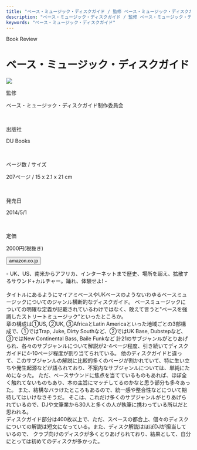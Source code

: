 ```yaml
---
title: "ベース・ミュージック・ディスクガイド / 監修 ベース・ミュージック・ディスクガイド制作委員会"
description: "ベース・ミュージック・ディスクガイド / 監修 ベース・ミュージック・ディスクガイド制作委員会"
keywords: "ベース・ミュージック・ディスクガイド"
---
```



<Row>
  <Column colMd={8} colLg={12} noGutterMdLeft="">
    <p className="largeP">Book Review</p>
    <h1 className="h1-no-bottom-margin">ベース・ミュージック・ディスクガイド</h1>
  </Column>
</Row>

<Row>
<Column colMd={3} colLg={4} noGutterMdLeft="">

  <img src="../../images/books/basemusicdiscguide.jpg" />

</Column>
<Column colMd={5} colLg={8} noGutterMdLeft="">
  <div>
    <p>監修</p>
    <p className="largeP">
      ベース・ミュージック・ディスクガイド制作委員会
    </p>
    <br/>
    <p>出版社</p>
    <p className="largeP">
      DU Books
    </p>
    <br/>
    <p>ページ数 / サイズ</p>
    <p className="largeP">
      207ページ / 15 x 2.1 x 21 cm 
    </p>
    <br/>
    <p>発売日</p>
    <p className="largeP">
      2014/5/1
    </p>
    <br/>
    <p>定価</p>
    <p className="largeP">
      2000円(税抜き)
    </p>
    <div>
    <Button href="https://amzn.to/3p9ykvz" renderIcon={ArrowUpRight} size='sm' kind='primary'>
      amazon.co.jp
    </Button>
    </div>
  </div>
</Column>
</Row>

<Row>
  <Column colMd={8} colLg={12} noGutterMdLeft="">
    <p>
      - UK、US、南米からアフリカ、インターネットまで歴史、場所を超え、拡散するサウンド+カルチャー。踊れ、体験せよ! -
      <br />
      <br />
      タイトルにあるようにマイアミベースやUKベースのようないわゆるベースミュージックについてのジャンル横断的なディスクガイド。
      ベースミュージックについての明確な定義が記載されているわけではなく、敢えて言うと"ベースを強調したストリートミュージック"といったところか。
      <br />
      章の構成は①US, ②UK, ③AfricaとLatin Americaといった地域ごとの3部構成で、①ではTrap, Juke, Dirty Southなど、②ではUK Base, Dubstepなど、③ではNew Continental Bass, Baile Funkなど
      計21のサブジャンルがとりあげられ、各々のサブジャンルについて解説が2-4ページ程度、引き続いてディスクガイドに4-10ページ程度が割り当てられている。
      他のディスクガイドと違って、このサブジャンルの解説に比較的多くのページが割かれていて、特に生い立ちや発生起源などが語られており、不案内なサブジャンルについては、単純にためになった。
      ただ、ベースサウンドに焦点を当てているものもあれば、ほぼ全く触れてないものもあり、本の主旨にマッチしてるのかなと思う部分も多々あった。
      また、結構なバラけたところもあるので、統一感や整合性などについて期待してはいけなさそうだ。
      そこは、これだけ多くのサブジャンルがとりあげられているので、DJや文筆業から30人と多くの人が執筆に携わっている所以だと思われる。 
      <br />
      ディスクガイド部分は400枚以上で、ただ、スペースの都合上、個々のディスクについての解説は短文になっている。また、ディスク解説はほぼDJが担当しているので、
      クラブ向けのディスクが多くとりあげられており、結果として、自分にとっては初めてのディスクが多かった。
      <br />
      </p>
  </Column>
</Row>
